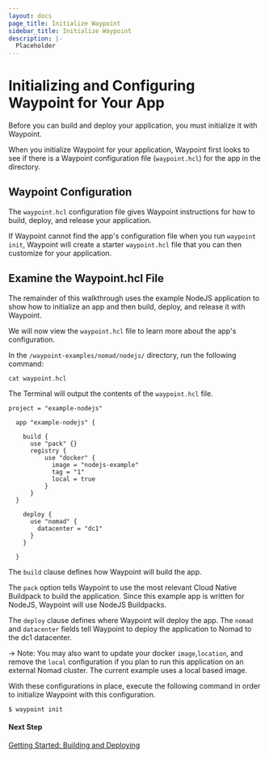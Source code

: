 ```yaml
---
layout: docs
page_title: Initialize Waypoint
sidebar_title: Initialize Waypoint
description: |-
  Placeholder
---
```


# Initializing and Configuring Waypoint for Your App

Before you can build and deploy your application, you must initialize it with Waypoint.


When you initialize Waypoint for your application, Waypoint first looks to see if there is a Waypoint configuration file (`waypoint.hcl`) for the app in the directory.

## Waypoint Configuration

The `waypoint.hcl` configuration file gives Waypoint instructions for how to build, deploy, and release your application.

If Waypoint cannot find the app's configuration file when you run `waypoint init`, Waypoint will create a starter `waypoint.hcl` file that you can then customize for your application.

## Examine the Waypoint.hcl File

The remainder of this walkthrough uses the example NodeJS application to show how to initialize an app and then build, deploy, and release it with Waypoint.

We will now view the `waypoint.hcl` file to learn more about the app's configuration.

In the `/waypoint-examples/nomad/nodejs/` directory, run the following command:

```shell-session
cat waypoint.hcl
```

The Terminal will output the contents of the `waypoint.hcl` file.

```shell
project = "example-nodejs"

  app "example-nodejs" {

    build {
      use "pack" {}
      registry {
          use "docker" {
            image = "nodejs-example"
            tag = "1"
            local = true
          }
      }
  }

    deploy {
      use "nomad" {
        datacenter = "dc1"
      }
    }

  }
```

The `build` clause defines how Waypoint will build the app.

The `pack` option tells Waypoint to use the most relevant Cloud Native
Buildpack to build the application. Since this example app is written for NodeJS, Waypoint will use NodeJS Buildpacks.

The `deploy` clause defines where Waypoint will deploy the app. The `nomad` and `datacenter` fields tell Waypoint to deploy the application to Nomad to the dc1 datacenter.

-> Note: You may also want to update your docker `image`,`location`, and remove the `local` configuration if you plan to run this application
on an external Nomad cluster. The current example uses a local based image.

With these configurations in place, execute the following command in order to initialize Waypoint with this configuration.

```shell-session
$ waypoint init
```

#### Next Step

[Getting Started: Building and Deploying](/docs/getting-started/nomad-example-app/deploy-app)
